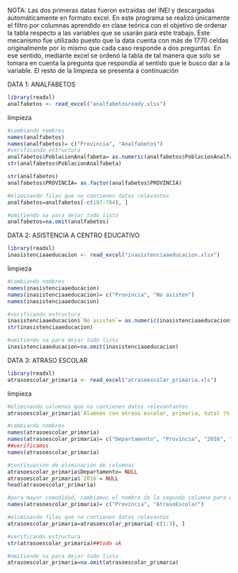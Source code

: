 NOTA: Las dos primeras datas fueron extraídas del INEI y descargadas automáticamente en formato excel. En este programa se realizó únicamente el filtro por columnas aprendido en clase teórica con el objetivo de ordenar la tabla respecto a las variables que se usarán para este trabajo.
Este mecanismo fue utilizado puesto que la data cuenta con más de 1770 celdas originalmente por lo mismo que cada caso responde a dos preguntas. En ese sentido, mediante excel se ordenó la tabla de tal manera que solo se tomara en cuenta la pregunta que respondía al sentido que le busco dar a la variable. El resto de la limpieza se presenta a continuación 

DATA 1: ANALFABETOS
```r
library(readxl)
analfabetos <- read_excel("analfabetosready.xlsx")

```
limpieza
```r
#cambiando nombres
names(analfabetos)
names(analfabetos)= c("Provincia", "Analfabetos")
#verificando estructura 
analfabetos$PoblacionAnalfabeta= as.numeric(analfabetos$PoblacionAnalfabeta)
str(analfabetos$PoblacionAnalfabeta)

str(analfabetos)
analfabetos$PROVINCIA= as.factor(analfabetos$PROVINCIA)

#eliminando filas que no contienen datos relevantes
analfabetos=analfabetos[-c(197:784), ]

#omitiendo na para dejar todo listo
analfabetos=na.omit(analfabetos)
```

DATA 2: ASISTENCIA A CENTRO EDUCATIVO 
```r
library(readxl)
inasistenciaaeducacion <- read_excel("inasistenciaaeducacion.xlsx")
```
limpieza
```r
#cambiando nombres
names(inasistenciaaeducacion)
names(inasistenciaaeducacion)= c("Provincia", "No asisten")
names(inasistenciaaeducacion)

#verificando estructura
inasistenciaaeducacion$`No asisten`= as.numeric(inasistenciaaeducacion$`No asisten`)
str(inasistenciaaeducacion)

#omitiendo na para dejar todo listo 
inasistenciaaeducacion=na.omit(inasistenciaaeducacion)
```

DATA 3: ATRASO ESCOLAR 
```r
library(readxl)
atrasoescolar_primaria <- read_excel("atrasoescolar_primaria.xls")
```
limpieza
```r
#eliminando columnas que no contienen datos relevantantes
atrasoescolar_primaria$`Alumnos con atraso escolar, primaria, total (% de matrícula inicial)`=NULL

#cambiando nombres
names(atrasoescolar_primaria)
names(atrasoescolar_primaria)= c("Departamento", "Provincia", "2016", "2017")
##verificamos
names(atrasoescolar_primaria)

#continuación de eliminación de columnas 
atrasoescolar_primaria$Departamento= NULL
atrasoescolar_primaria$`2016`= NULL
head(atrasoescolar_primaria)

#para mayor comodidad, cambiamos el nombre de la segunda columna para que quede así:  
names(atrasoescolar_primaria)= c("Provincia", "AtrasoEscolar")

#eliminando filas que no contienen datos relevantes
atrasoescolar_primaria=atrasoescolar_primaria[-c(1:3), ]

#verificando estructura
str(atrasoescolar_primaria)##todo ok 

#omitiendo na para dejar todo listo 
atrasoescolar_primaria=na.omit(atrasoescolar_primaria)
```


